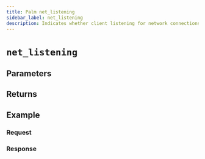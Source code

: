 ```yaml
---
title: Palm net_listening
sidebar_label: net_listening
description: Indicates whether client listening for network connections on Palm.
---
```




# `net_listening`

<Description />

## Parameters


<Params />

## Returns


<Returns />

## Example


<Example />

### Request


<Request />

### Response


<Response />
